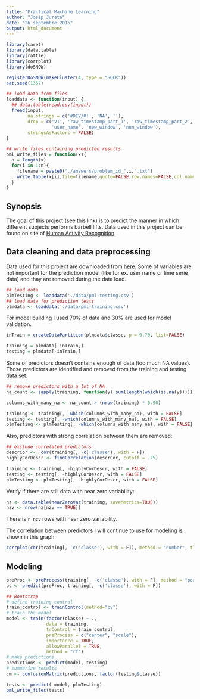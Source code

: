 ```yaml
---
title: "Practical Machine Learning"
author: "Josip Jureta"
date: "26 septembre 2015"
output: html_document
---
```


```r
library(caret)
library(data.table)
library(rattle)
library(corrplot)
library(doSNOW)
```

```r
registerDoSNOW(makeCluster(4, type = "SOCK"))
set.seed(1357)

## load data from files
loaddata <- function(input) {
  ## data.table(read.csv(input))
  fread(input, 
        na.strings = c('#DIV/0!', 'NA', ''), 
        drop = c('V1', 'raw_timestamp_part_1', 'raw_timestamp_part_2', 'cvtd_timestamp',
                 'user_name', 'new_window', 'num_window'),
        stringsAsFactors = FALSE)  
}

## write files containing predicted results
pml_write_files = function(x){
  n = length(x)
  for(i in 1:n){
    filename = paste0("./answers/problem_id_",i,".txt")
    write.table(x[i],file=filename,quote=FALSE,row.names=FALSE,col.names=FALSE)
  }
}
```

## Synopsis

The goal of this project (see this [link](https://class.coursera.org/predmachlearn-032/human_grading/view/courses/975201/assessments/4/submissions)) is to predict the manner in which different subjects performs barbell lifts. Data used in this project can be found on site of [Human Activity Recognition](http://groupware.les.inf.puc-rio.br/har).


## Data cleaning and data preprocessing

Data used for this project are downloaded from [here](https://d396qusza40orc.cloudfront.net/predmachlearn/pml-training.csv). Some of variables are not important for the prediction model (like for ex. user name or time serie data) and thay are removed during the data load.
```r
## load data
plmTesting <- loaddata('./data/pml-testing.csv')
## load data for prediction tests
plmdata <- loaddata('./data/pml-training.csv')
```

For model building I used 70% of data and 30% are used for model validation.
```r
inTrain = createDataPartition(plmdata$classe, p = 0.70, list=FALSE)

training = plmdata[ inTrain,]
testing = plmdata[-inTrain,]
```

Some of predictors doesn't contains enough of data (too much NA values). Those predictors are identified and removed from the training and testing data set.
```r
## remove predictors with a lot of NA
na_count <- sapply(training, function(y) sum(length(which(is.na(y)))))

columns_with_many_na <- na_count > (nrow(training) * 0.90)

training <- training[, -which(columns_with_many_na), with = FALSE]
testing <- testing[, -which(columns_with_many_na), with = FALSE]
plmTesting <- plmTesting[, -which(columns_with_many_na), with = FALSE]
```

Also, predictors with strong correlation between them are removed:
```r
## exclude correlated predictors
descrCor <-  cor(training[, -c('classe'), with = F])
highlyCorDescr <- findCorrelation(descrCor, cutoff = .75)

training <- training[, -highlyCorDescr, with = FALSE]
testing <- testing[, -highlyCorDescr, with = FALSE]
plmTesting <- plmTesting[, -highlyCorDescr, with = FALSE]
```

Verify if there are still data with near zero variability:
```r
nz <- data.table(nearZeroVar(training, saveMetrics=TRUE))
nzv <- nrow(nz[nzv == TRUE])
```
There is `r nzv` rows with near zero variability.

The correlation between predictors I will continue to use for modeling is shown in this graph:
```r
corrplot(cor(training[, -c('classe'), with = F]), method = "number", tl.cex = 0.5)
```

## Modeling

```r
preProc <- preProcess(training[, -c('classe'), with = F], method = "pca", thresh = 0.95)
pc <- predict(preProc, training[, -c('classe'), with = F])

## Bootstrap
# define training control
train_control <- trainControl(method="cv")
# train the model 
model <- train(factor(classe) ~ ., 
               data = training, 
               trControl = train_control,
               preProcess = c("center", "scale"),
               importance = TRUE,
               allowParallel = TRUE,
               method = "rf")
# make predictions
predictions <- predict(model, testing)
# summarize results
cm <- confusionMatrix(predictions, factor(testing$classe))
```

```r
tests <- predict( model, plmTesting)
pml_write_files(tests)
```

